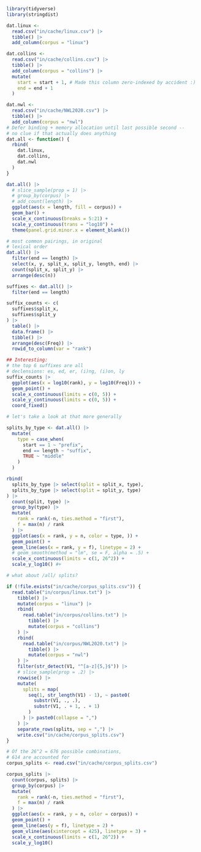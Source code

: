 ```r
library(tidyverse)
library(stringdist)
```

```r
dat.linux <-
  read.csv("in/cache/linux.csv") |>
  tibble() |>
  add_column(corpus = "linux")

dat.collins <-
  read.csv("in/cache/collins.csv") |>
  tibble() |>
  add_column(corpus = "collins") |>
  mutate(
    start = start + 1, # Made this column zero-indexed by accident :)
    end = end + 1
  )

dat.nwl <-
  read.csv("in/cache/NWL2020.csv") |>
  tibble() |>
  add_column(corpus = "nwl")
# Defer binding + memory allocation until last possible second --
# no clue if that actually does anything
dat.all <- function() {
  rbind(
    dat.linux,
    dat.collins,
    dat.nwl
  )
}
```

```r
dat.all() |>
  # slice_sample(prop = 1) |>
  # group_by(corpus) |>
  # add_count(length) |>
  ggplot(aes(x = length, fill = corpus)) +
  geom_bar() +
  scale_x_continuous(breaks = 5:21) +
  scale_y_continuous(trans = "log10") +
  theme(panel.grid.minor.x = element_blank())
```

```r
# most common pairings, in original
# lexical order
dat.all() |>
  filter(end == length) |>
  select(x, y, split_x, split_y, length, end) |>
  count(split_x, split_y) |>
  arrange(desc(n))
```

```r
suffixes <- dat.all() |>
  filter(end == length)

suffix_counts <- c(
  suffixes$split_x,
  suffixes$split_y
) |>
  table() |>
  data.frame() |>
  tibble() |>
  arrange(desc(Freq)) |>
  rowid_to_column(var = "rank")

## Interesting:
# the top 6 suffixes are all
# declensions: es, ed, er, (i)ng, (i)on, ly
suffix_counts |>
  ggplot(aes(x = log10(rank), y = log10(Freq))) +
  geom_point() +
  scale_x_continuous(limits = c(0, 5)) +
  scale_y_continuous(limits = c(0, 5)) +
  coord_fixed()
```

```r
# let's take a look at that more generally

splits_by_type <- dat.all() |>
  mutate(
    type = case_when(
      start == 1 ~ "prefix",
      end == length ~ "suffix",
      TRUE ~ "middle"
    )
  )

rbind(
  splits_by_type |> select(split = split_x, type),
  splits_by_type |> select(split = split_y, type)
) |>
  count(split, type) |>
  group_by(type) |>
  mutate(
    rank = rank(-n, ties.method = "first"),
    f = max(n) / rank
  ) |>
  ggplot(aes(x = rank, y = n, color = type, )) +
  geom_point() +
  geom_line(aes(x = rank, y = f), linetype = 2) +
  # geom_smooth(method = "lm", se = F, alpha = .5) +
  scale_x_continuous(limits = c(1, 26^2)) +
  scale_y_log10() #+
```

```r
# what about /all/ splits?

if (!file.exists("in/cache/corpus_splits.csv")) {
  read.table("in/corpus/linux.txt") |>
    tibble() |>
    mutate(corpus = "linux") |>
    rbind(
      read.table("in/corpus/collins.txt") |>
        tibble() |>
        mutate(corpus = "collins")
    ) |>
    rbind(
      read.table("in/corpus/NWL2020.txt") |>
        tibble() |>
        mutate(corpus = "nwl")
    ) |>
    filter(str_detect(V1, "^[a-z]{5,}$")) |>
    # slice_sample(prop = .2) |>
    rowwise() |>
    mutate(
      splits = map(
        seq(1, str_length(V1) - 1), ~ paste0(
          substr(V1, ., .),
          substr(V1, . + 1, . + 1)
        )
      ) |> paste0(collapse = ",")
    ) |>
    separate_rows(splits, sep = ",") |>
    write.csv("in/cache/corpus_splits.csv")
}

# Of the 26^2 = 676 possible combinations,
# 614 are accounted for
corpus_splits <- read.csv("in/cache/corpus_splits.csv")

corpus_splits |>
  count(corpus, splits) |>
  group_by(corpus) |>
  mutate(
    rank = rank(-n, ties.method = "first"),
    f = max(n) / rank
  ) |>
  ggplot(aes(x = rank, y = n, color = corpus)) +
  geom_point() +
  geom_line(aes(y = f), linetype = 2) +
  geom_vline(aes(xintercept = 425), linetype = 3) +
  scale_x_continuous(limits = c(1, 26^2)) +
  scale_y_log10()
```